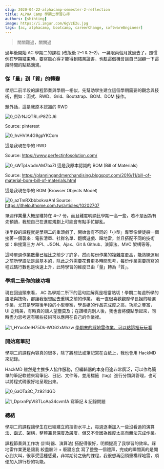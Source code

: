```yaml
---
slug: 2020-04-22-alphacamp-semester-2-reflection
title: ALPHA Camp 學期二學習心得
authors: [shihting]
image: https://i.imgur.com/6gVzE2u.jpg
tags: [ac, alphacamp, bootcamp, careerChange, softwareEngineer]
---
```


<MDXImg src="https://i.imgur.com/6gVzE2u.jpg" />

> 關關難過，關關過

過年後開始 AC 學期二的課程 (改版後 2–1 & 2–2)，一晃眼兩個月就過去了，照慣例在學期結束時，要寫篇心得才能得到結業證書，也趁這個機會讓自己回顧一下這段時間的點點滴滴。

### 從「量」到「質」的轉變

學期二前半段的課程節奏與學期一相似，先幫助學生建立這個學期需要的觀念與技術，例如：函式、RWD、Grid、Bootstrap、BOM、DOM 操作。

<!--truncate-->

題外話，這是我原本認識的 RWD

![0_OZrNJQTRLrP8ZDJ6](https://i.imgur.com/DhLnuaN.gif)

Source: pinterest

![0_hvHVlA4G9gpYKCom](https://i.imgur.com/sCpvsLG.gif)

這是我現在學的 RWD

Source: https://www.perfectinfosolution.com/

![0_sWTpLvbdnAM7bxZl](https://i.imgur.com/jqP2inA.png)
這是我原本認識的 BOM (Bill of Materials)

Source: https://planningandmerchandising.blogspot.com/2016/11/bill-of-material-bom-bill-of-materials.html

這是我現在學的 BOM (Browser Objects Model)

![0_azTmRXbbbokvaAhl](https://i.imgur.com/0sbDxVa.jpg)
Source: https://ithelp.ithome.com.tw/articles/10202707

單週作業量大概是維持在 4~7 份，而且難度明顯比學期一高一些，若不是因為有先預讀，我想自己在進度規劃上可能會有點手忙腳亂。

後半段的課程就是學期二的重頭戲了，開始會有不同的「小型」專案像使徒般一個接著一個襲來：電影清單、社群名單、翻牌遊戲、踩地雷，並且搭配不同的技術如：串接第三方 API、JSON、Ajax、Git & Github、演算法、MVC 架構等等。

這時單週作業數量已經比之前少了許多，然而每份作業的複雜度更高，能熟練運用之前所學語法是最基本的，除此之外需要花費更多時間思考，每份作業需要撰寫的程式碼行數也是快速上升，此時學習的維度已由「量」轉為「質」。

### 學期二是你的練功場

現在回過頭來看， AC 為學期二所下的這句註解真是相當貼切！學期二每週所學的語法與技術，都讓我很想回去重構之前的作業。
我一直很喜歡觀摩學長姐的精選作業，尤其是學期後半段的小型專案，學長姐的作品完成度之高，功能之豐富，UI 之精美，有時真的讓人望塵莫及；在讚嘆完別人後，我也會將優點學起來，同時盡力思考還有哪些技術可以應用在自己的作業裡。

![1_HYuoOeIH75Dk-WO62xMhzw](https://i.imgur.com/KmOdto0.jpg)
[學期末的踩地雷作業，可以點這裡玩玩看](https://shihtingjustin.github.io/minesweeper-v1/)

### 開始寫筆記

學期二的課程內容真的很多，除了將想法或筆記寫在白紙上，我也會用 HackMD 來記錄。

HackMD 雖然是主推多人協作服務，但編輯器的本身用途非常廣泛，可以作為簡單的筆記軟體來寫筆記、日記、文件等，並用標籤（tag）進行分類與管理，也可以將程式碼很好地呈現出來。

![0_6aOTa3C_7z921dGD](https://i.imgur.com/0AeDdAr.png)

![1_DprxnPpVI8TLoAa34cvm1A](https://i.imgur.com/Ha7fH3x.jpg)
寫筆記 & 記錄問題

### 總結

學期二的課程讓學生在已經建立的技術水平上，每週逐漸加入一些沒看過的演算法、函式、架構，整體兼具深度及廣度，但又不會因為難度太高而無法完成作業。

課程節奏與工作坊 (計時器、演算法) 搭配得很好，明顯提高了我學習的效率。踩地雷作業更是讓我 絞盡腦汁 + 廢寢忘食 寫了整整一個禮拜，完成的瞬間真的是開心到大叫，很享受這種感覺，非常期待之後的課程，我很想再回頭重構踩地雷，順便加入排行榜的功能。
